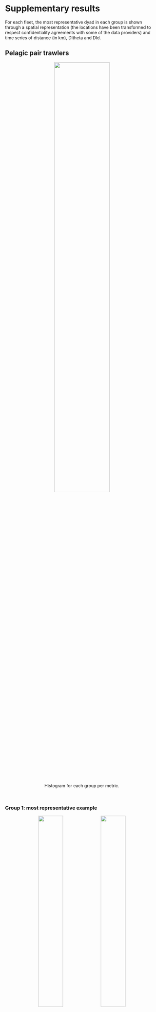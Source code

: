 # Supplementary results

For each fleet, the most representative dyad in each group is shown through a spatial representation (the locations have been transformed to respect confidentiality agreements with some of the data providers) and time series of distance (in km), DItheta and DId.

## Pelagic pair trawlers 

 <center>
![](images/PTM/clustFree_MetricsHist_PTM_all_ordered.png){width=60%}

Histogram for each group per metric.
</center>

<br />



### Group 1: most representative example

  <center>
![](images/PTM/film-Modif-Two-PTM-id-7955-18027-20131011-20131012-cl-1.gif){width=40%}  ![](images/PTM/VariableSeries-id-7955-18027-20131011-20131012-cl-1-DISTANCE.gif){width=40%}

![](images/PTM/VariableSeries-id-7955-18027-20131011-20131012-cl-1-DItheta.gif){width=40%} 
![](images/PTM/VariableSeries-id-7955-18027-20131011-20131012-cl-1-DId.gif){width=40%}

</center>


### Group 2: most representative example

  <center>
![](images/PTM/film-Modif-Two-PTM-id-7955-24896-20120822-20120823-cl-2.gif){width=40%}  ![](images/PTM/VariableSeries-id-7955-24896-20120822-20120823-cl-2-DISTANCE.gif){width=40%}

![](images/PTM/VariableSeries-id-7955-24896-20120822-20120823-cl-2-DItheta.gif){width=40%} 
![](images/PTM/VariableSeries-id-7955-24896-20120822-20120823-cl-2-DId.gif){width=40%}

</center>


### Group 3: most representative example

  <center>
![](images/PTM/film-Modif-Two-PTM-id-1661-9410-20130901-20130904-cl-3.gif){width=40%}  ![](images/PTM/VariableSeries-id-1661-9410-20130901-20130904-cl-3-DISTANCE.gif){width=40%}

![](images/PTM/VariableSeries-id-1661-9410-20130901-20130904-cl-3-DItheta.gif){width=40%} 
![](images/PTM/VariableSeries-id-1661-9410-20130901-20130904-cl-3-DId.gif){width=40%}

</center>



## Large bottom otter trawlers

 <center>
![](images/LOTB/clustFree_MetricsHist_PTM_LOTB_ordered.png){width=60%}

Histogram for each group per metric.
</center>

<br />


### Group 1: most representative example

  <center>
![](images/LOTB/film-Modif-Two-LOTB-id-11467-14758-20121112-20121113-cl-1.gif){width=40%}  ![](images/LOTB/VariableSeries-id-11467-14758-20121112-20121113-cl-1-DISTANCE.gif){width=40%}

![](images/LOTB/VariableSeries-id-11467-14758-20121112-20121113-cl-1-DItheta.gif){width=40%} 
![](images/LOTB/VariableSeries-id-11467-14758-20121112-20121113-cl-1-DId.gif){width=40%}

</center>


### Group 2: most representative example

  <center>
![](images/LOTB/film-Modif-Two-LOTB-id-803-17604-20120410-20120411-cl-2.gif){width=40%}  ![](images/LOTB/VariableSeries-id-803-17604-20120410-20120411-cl-2-DISTANCE.gif){width=40%}

![](images/LOTB/VariableSeries-id-803-17604-20120410-20120411-cl-2-DItheta.gif){width=40%} 
![](images/LOTB/VariableSeries-id-803-17604-20120410-20120411-cl-2-DId.gif){width=40%}

</center>


### Group 3: most representative example

  <center>
![](images/LOTB/film-Modif-Two-LOTB-id-7593-24433-20130904-20130905-cl-3.gif){width=40%}  ![](images/LOTB/VariableSeries-id-7593-24433-20130904-20130905-cl-3-DISTANCE.gif){width=40%}

![](images/LOTB/VariableSeries-id-7593-24433-20130904-20130905-cl-3-DItheta.gif){width=40%} 
![](images/LOTB/VariableSeries-id-7593-24433-20130904-20130905-cl-3-DId.gif){width=40%}

</center>



## Small bottom otter trawlers


 <center>
![](images/SOTB/clustFree_MetricsHist_PTM_SOTB_ordered.png){width=60%}

Histogram for each group per metric.
</center>

<br />


### Group 1: most representative example

  <center>
![](images/SOTB/film-Modif-Two-SOTB-id-24782-26984-20121114-20121115-cl-1.gif){width=40%}  ![](images/SOTB/VariableSeries-id-24782-26984-20121114-20121115-cl-1-DISTANCE.gif){width=40%}

![](images/SOTB/VariableSeries-id-24782-26984-20121114-20121115-cl-1-DItheta.gif){width=40%} 
![](images/SOTB/VariableSeries-id-24782-26984-20121114-20121115-cl-1-DId.gif){width=40%}

</center>


### Group 2: most representative example

  <center>
![](images/SOTB/film-Modif-Two-SOTB-id-803-17688-20120731-20120801-cl-2.gif){width=40%}  ![](images/SOTB/VariableSeries-id-803-17688-20120731-20120801-cl-2-DISTANCE.gif){width=40%}

![](images/SOTB/VariableSeries-id-803-17688-20120731-20120801-cl-2-DItheta.gif){width=40%} 
![](images/SOTB/VariableSeries-id-803-17688-20120731-20120801-cl-2-DId.gif){width=40%}

</center>


### Group 3: most representative example

  <center>
![](images/SOTB/film-Modif-Two-SOTB-id-14288-14899-20130307-20130307-cl-3.gif){width=40%}  ![](images/SOTB/VariableSeries-id-14288-14899-20130307-20130307-cl-3-DISTANCE.gif){width=40%}

![](images/SOTB/VariableSeries-id-14288-14899-20130307-20130307-DItheta.gif){width=40%} 
![](images/SOTB/VariableSeries-id-14288-14899-20130307-20130307-cl-3-DId.gif){width=40%}

</center>



## Mid-water otter trawlers


 <center>
![](images/OTM/clustFree_MetricsHist_PTM_OTM_ordered.png){width=60%}

Histogram for each group per metric.
</center>

<br />


### Group 1: most representative example

  <center>
![](images/OTM/film-Modif-Two-OTM-id-1406-25015-20120509-20120509-cl-1.gif){width=40%}  ![](images/OTM/VariableSeries-id-1406-25015-20120509-20120509-cl-1-DISTANCE.gif){width=40%}

![](images/OTM/VariableSeries-id-1406-25015-20120509-20120509-cl-1-DItheta.gif){width=40%} 
![](images/OTM/VariableSeries-id-1406-25015-20120509-20120509-cl-1-DId.gif){width=40%}

</center>


### Group 2: most representative example

  <center>
![](images/OTM/film-Modif-Two-OTM-id-1399-25038-20120420-20120420-cl-2.gif){width=40%}  ![](images/OTM/VariableSeries-id-1399-25038-20120420-20120420-cl-2-DISTANCE.gif){width=40%}

![](images/OTM/VariableSeries-id-1399-25038-20120420-20120420-cl-2-DItheta.gif){width=40%} 
![](images/OTM/VariableSeries-id-1399-25038-20120420-20120420-cl-2-DId.gif){width=40%}

</center>


### Group 3: most representative example

  <center>
![](images/OTM/film-Modif-Two-OTM-id-5003-15040-20131111-20131111-cl-3.gif){width=40%}  ![](images/OTM/VariableSeries-id-5003-15040-20131111-20131111-cl-3-DISTANCE.gif){width=40%}

![](images/OTM/VariableSeries-id-5003-15040-20131111-20131111-cl-3-DItheta.gif){width=40%} 
![](images/OTM/VariableSeries-id-5003-15040-20131111-20131111-cl-3-DId.gif){width=40%}

</center>


## Anchovy purse-seiners

 <center>
![](images/APS/clustFree_MetricsHist_PTM_APS-10_ordered.png){width=60%}

Histogram for each group per metric. 
</center>

<br />

### Group 1: most representative example

  <center>
![](images/APS/film-Modif-Two-APS-id-28566-4242-20160718-20160718-cl-1.gif){width=40%}  ![](images/APS/VariableSeries-id-28566-4242-20160718-20160718-cl-1-DISTANCE.gif){width=40%}

![](images/APS/VariableSeries-id-28566-4242-20160718-20160718-cl-1-DItheta.gif){width=40%} 
![](images/APS/VariableSeries-id-28566-4242-20160718-20160718-cl-1-DId.gif){width=40%}

</center>


### Group 2: most representative example

  <center>
![](images/APS/film-Modif-Two-APS-id-1005-1524-20160707-20160708-cl-2.gif){width=40%}  ![](images/APS/VariableSeries-id-1005-1524-20160707-20160708-cl-2-DISTANCE.gif){width=40%}

![](images/APS/VariableSeries-id-1005-1524-20160707-20160708-cl-2-DItheta.gif){width=40%} 
![](images/APS/VariableSeries-id-1005-1524-20160707-20160708-cl-2-DId.gif){width=40%}

</center>


### Group 3: most representative example

  <center>
![](images/APS/film-Modif-Two-APS-id-10211-16661-20160706-20160707-cl-3.gif){width=40%}  ![](images/APS/VariableSeries-id-10211-16661-20160706-20160707-cl-3-DISTANCE.gif){width=40%}

![](images/APS/VariableSeries-id-10211-16661-20160706-20160707-cl-3-DItheta.gif){width=40%} 
![](images/APS/VariableSeries-id-10211-16661-20160706-20160707-cl-3-DId.gif){width=40%}

</center>



## Tuna purse-seiners


 <center>
![](images/TPS/clustFree_MetricsHist_PTM_thon_ordered.png){width=60%}

Histogram for each group per metric. Purple and yellow are groups 2 and 3, respectively.
</center>

<br />



### Group 2: most representative example

  <center>
![](images/TPS/film-Modif-Two-TPS-id-AVEL-VAD-BELOUVE-20130105-20130114-cl-2.gif){width=40%}  ![](images/TPS/VariableSeries-id-AVEL-VAD-BELOUVE-20130105-20130114-cl-2-DISTANCE.gif){width=40%}

![](images/TPS/VariableSeries-id-AVEL-VAD-BELOUVE-20130105-20130114-cl-2-DItheta.gif){width=40%} 
![](images/TPS/VariableSeries-id-AVEL-VAD-BELOUVE-20130105-20130114-cl-2-DId.gif){width=40%}

</center>


### Group 3: most representative example

  <center>
![](images/TPS/film-Modif-Two-TPS-id-MANAPANY-TORRE-GIULIA-20120110-20120115-cl-3.gif){width=40%}  ![](images/TPS/VariableSeries-id-MANAPANY-TORRE-GIULIA-20120110-20120115-cl-3-DISTANCE.gif){width=40%}

![](images/TPS/VariableSeries-id-MANAPANY-TORRE-GIULIA-20120110-20120115-cl-3-DItheta.gif){width=40%} 
![](images/TPS/VariableSeries-id-MANAPANY-TORRE-GIULIA-20120110-20120115-cl-3-DId.gif){width=40%}

</center>


  <!-- * <a href=post-moveco1-intro.html>*A decade of movement ecology.*</a> Codes, data and supplementary materials for the manuscript of the same name. -->
